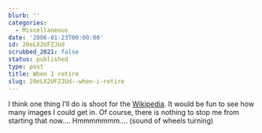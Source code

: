 ```yaml
---
blurb: ''
categories:
  - Miscellaneous
date: '2006-01-23T00:00:00'
id: 20eLX2UFZJUd
scrubbed_2021: false
status: published
type: post
title: When I retire
slug: 20eLX2UFZJUd--when-i-retire
---
```


I think one thing I'll do is shoot for the
[Wikipedia](http://en.wikipedia.org/). It would be fun to see how
many images I could get in. Of course, there is nothing to stop me
from starting that now.... Hmmmmmmm.... (sound of wheels turning)
